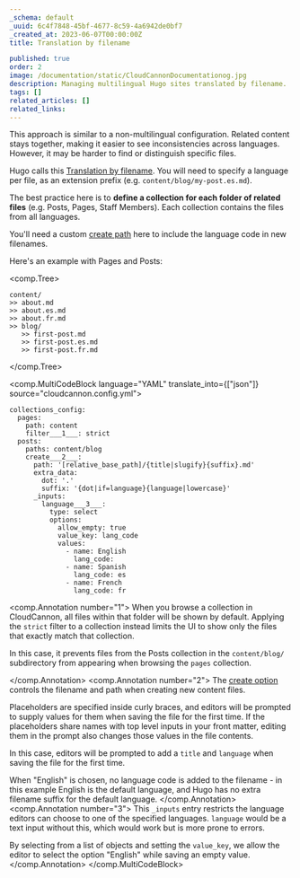 ```yaml
---
_schema: default
_uuid: 6c4f7848-45bf-4677-8c59-4a6942de0bf7
_created_at: 2023-06-07T00:00:00Z
title: Translation by filename

published: true
order: 2
image: /documentation/static/CloudCannonDocumentationog.jpg
description: Managing multilingual Hugo sites translated by filename.
tags: []
related_articles: []
related_links:
---
```

This approach is similar to a non-multilingual configuration. Related content stays together, making it easier to see inconsistencies across languages. However, it may be harder to find or distinguish specific files.

Hugo calls this [Translation by filename](https://gohugo.io/content-management/multilingual/#translation-by-filename). You will need to specify a language per file, as an extension prefix (e.g. `content/blog/my-post.es.md`).

The best practice here is to **define a collection for each folder of related files** (e.g. Posts, Pages, Staff Members). Each collection contains the files from all languages.

You'll need a custom [create path](/documentation/articles/set-the-path-for-new-files/) here to include the language code in new filenames.

Here's an example with Pages and Posts:

<comp.Tree>
```
content/
>> about.md
>> about.es.md
>> about.fr.md
>> blog/
   >> first-post.md
   >> first-post.es.md
   >> first-post.fr.md
```
</comp.Tree>

<comp.MultiCodeBlock language="YAML" translate_into={["json"]} source="cloudcannon.config.yml">
```
collections_config:
  pages:
    path: content
    filter___1___: strict
  posts:
    paths: content/blog
    create___2___:
      path: '[relative_base_path]/{title|slugify}{suffix}.md'
      extra_data:
        dot: '.'
        suffix: '{dot|if=language}{language|lowercase}'
      _inputs:
        language___3___:
          type: select
          options:
            allow_empty: true
            value_key: lang_code
            values:
              - name: English
                lang_code:
              - name: Spanish
                lang_code: es
              - name: French
                lang_code: fr
```
<comp.Annotation number="1">
  When you browse a collection in CloudCannon, all files within that folder will be shown by default.
  Applying the `strict` filter to a collection instead limits the UI to show only the files that exactly match that collection.

  In this case, it prevents files from the Posts collection in the `content/blog/` subdirectory
  from appearing when browsing the `pages` collection.

</comp.Annotation>
<comp.Annotation number="2">
  The [create option](/documentation/articles/set-the-path-for-new-files/) controls the filename and path when creating new content files.

  Placeholders are specified inside curly braces, and editors will be prompted to supply values for them when saving the file for the first time.
  If the placeholders share names with top level inputs in your front matter, editing them in the prompt also changes those values in the file contents.

  In this case, editors will be prompted to add a `title` and `language` when saving the file for the first time.

  When "English" is chosen, no language code is added to the filename - in this example English is the default language, and Hugo has no extra filename suffix for the default language.
</comp.Annotation> <comp.Annotation number="3">
  This `_inputs` entry restricts the language editors can choose to one of the specified languages. `language` would be a text input without this, which would work but is more prone to errors.

  By selecting from a list of objects and setting the `value_key`, we allow the editor to select the option "English" while saving an empty value.
</comp.Annotation>
</comp.MultiCodeBlock>
